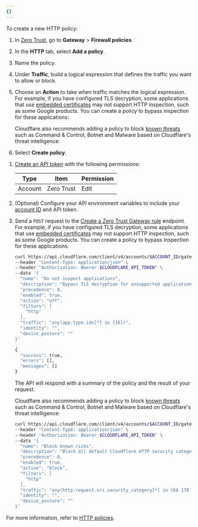 ```yaml
---
{}
---
```



To create a new HTTP policy:

<Tabs syncKey="dashPlusAPI"> <TabItem label="Dashboard">

1. In [Zero Trust](https://one.dash.cloudflare.com/), go to **Gateway** > **Firewall policies**.
2. In the **HTTP** tab, select **Add a policy**.
3. Name the policy.
4. Under **Traffic**, build a logical expression that defines the traffic you want to allow or block.
5. Choose an **Action** to take when traffic matches the logical expression. For example, if you have configured TLS decryption, some applications that use [embedded certificates](/cloudflare-one/policies/gateway/http-policies/tls-decryption/#inspection-limitations) may not support HTTP inspection, such as some Google products. You can create a policy to bypass inspection for these applications:

   <Render
   	file="gateway/policies/do-not-inspect-applications"
   	product="cloudflare-one"
   />

   Cloudflare also recommends adding a policy to block [known threats](/cloudflare-one/policies/gateway/domain-categories/#security-categories) such as Command & Control, Botnet and Malware based on Cloudflare's threat intelligence:

   <Render
   	file="gateway/policies/block-security-categories"
   	product="cloudflare-one"
   />

6. Select **Create policy**.

</TabItem>

<TabItem label="API">

1. [Create an API token](/fundamentals/api/get-started/create-token/) with the following permissions:

   | Type    | Item       | Permission |
   | ------- | ---------- | ---------- |
   | Account | Zero Trust | Edit       |

2. (Optional) Configure your API environment variables to include your [account ID](/fundamentals/account/find-account-and-zone-ids/) and API token.
3. Send a `POST` request to the [Create a Zero Trust Gateway rule](/api/resources/zero_trust/subresources/gateway/subresources/rules/methods/create/) endpoint. For example, if you have configured TLS decryption, some applications that use [embedded certificates](/cloudflare-one/policies/gateway/http-policies/tls-decryption/#inspection-limitations) may not support HTTP inspection, such as some Google products. You can create a policy to bypass inspection for these applications:

   ```sh title="curl API HTTP policy example"
   curl https://api.cloudflare.com/client/v4/accounts/$ACCOUNT_ID/gateway/rules \
   --header "Content-Type: application/json" \
   --header "Authorization: Bearer $CLOUDFLARE_API_TOKEN" \
   --data '{
     "name": "Do not inspect applications",
     "description": "Bypass TLS decryption for unsupported applications",
     "precedence": 0,
     "enabled": true,
     "action": "off",
     "filters": [
       "http"
     ],
     "traffic": "any(app.type.ids[*] in {16})",
     "identity": "",
     "device_posture": ""
   }'
   ```

   ```sh output
   {
   	 "success": true,
   	 "errors": [],
   	 "messages": []
   }
   ```

   The API will respond with a summary of the policy and the result of your request.

   Cloudflare also recommends adding a policy to block [known threats](/cloudflare-one/policies/gateway/domain-categories/#security-categories) such as Command & Control, Botnet and Malware based on Cloudflare's threat intelligence:

   ```bash title="Block known risks HTTP policy"
   curl https://api.cloudflare.com/client/v4/accounts/$ACCOUNT_ID/gateway/rules \
   --header "Content-Type: application/json" \
   --header "Authorization: Bearer $CLOUDFLARE_API_TOKEN" \
   --data '{
     "name": "Block known risks",
     "description": "Block all default Cloudflare HTTP security categories",
     "precedence": 0,
     "enabled": true,
     "action": "block",
     "filters": [
       "http"
     ],
     "traffic": "any(http.request.uri.security_category[*] in {68 178 80 83 176 175 117 131 134 151 153})",
     "identity": "",
     "device_posture": ""
   }'
   ```

</TabItem> </Tabs>

For more information, refer to [HTTP policies](/cloudflare-one/policies/gateway/http-policies/).
